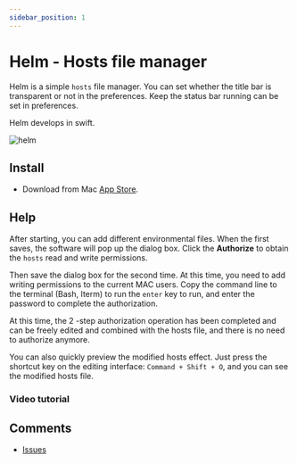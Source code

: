 ```yaml
---
sidebar_position: 1
---
```



# Helm - Hosts file manager

Helm is a simple `hosts` file manager. You can set whether the title bar is transparent or not in the preferences. Keep the status bar running can be set in preferences.

Helm develops in swift.

![helm](./img/helm.png)

## Install

* Download from Mac <a href="https://apps.apple.com/app/helm/id1099472017">App Store</a>.

## Help

After starting, you can add different environmental files. When the first saves, the software will pop up the dialog box. Click the **Authorize** to obtain the `hosts` read and write permissions.

Then save the dialog box for the second time. At this time, you need to add writing permissions to the current MAC users. Copy the command line to the terminal (Bash, Iterm) to run the `enter` key to run, and enter the password to complete the authorization.

At this time, the 2 -step authorization operation has been completed and can be freely edited and combined with the hosts file, and there is no need to authorize anymore.

You can also quickly preview the modified hosts effect. Just press the shortcut key on the editing interface: `Command + Shift + O`, and you can see the modified hosts file.

### Video tutorial

<ReactPlayer controls url='https://user-images.githubusercontent.com/1193966/169488957-0c88d5f0-a9e0-4a2c-94c6-8c2f99481b5e.mov' />

## Comments
* <a href="https://github.com/leibnizli/Helm/issues">Issues</a>
